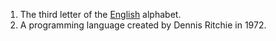 #The third letter of the [[English]] alphabet.
#A programming language created by Dennis Ritchie in 1972.